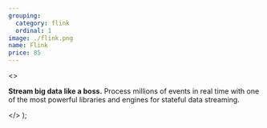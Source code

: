 ```yaml
---
grouping:
  category: flink
  ordinal: 1
image: ./flink.png
name: Flink
price: 85
---
```


  <>
    <p>
      <strong>Stream big data like a boss.</strong> Process millions of events
      in real time with one of the most powerful libraries and engines for
      stateful data streaming.
    </p>
  </>
);
